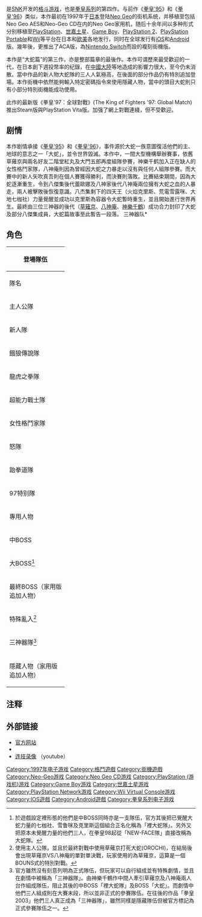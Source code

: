 {{noteTA
|G1=Games
}}
{{unreferenced|time=2016-06-26T08:57:04+00:00}}
{{Infobox VG
| title = 拳皇'97
| japanese = ザ・キング・オブ・ファイターズ'97
| english = The King of Fighters '97
| image = 
| caption = 
| developer = [[SNK|SNK]]
| publisher = SNK
| producer = 西山隆志
| release = {{Infobox VG/C | 1997年7月28日 |'''街机'''{{vgr|JP|July 28, 1997}}'''Neo Geo'''{{vgr|INT|September 25, 1997}}'''Neo-Geo CD'''{{vgr|INT|October 30, 1997}}'''世嘉土星'''<br>{{vgr|JP|March 26, 1998}}'''PlayStation'''<br>{{vgr|JP|May 28, 1998}}'''PlayStation Network'''<br>{{vgr|JP|May 30, 2007}}'''Wii Virtual Console'''<br>{{vgr|JP|September 6, 2011|EU|February 9, 2012|NA|March 8, 2012}}'''iOS、Android'''<br>{{vgr|WW|November 13, 2013}}'''PC (Steam)'''<br>{{vgr|WW|April 4, 2018}}'''Nintendo Switch'''{{vgr|WW|July 26, 2018}} }}
| platforms = [[街机|街机]]<br />[[Neo_Geo|Neo Geo]]<br />Neo-Geo CD<br />[[世嘉土星|世嘉土星]]<br />[[PlayStation_(遊戲機)|PlayStation]]<br />[[Game_Boy|Game Boy]]<br />[[PlayStation_Network|PlayStation Network]]<br />[[Wii|Wii]]（[[Virtual_Console|Virtual Console]]）<br />[[Android|Android]], [[iOS|iOS]]<br />[[个人电脑|PC]] ([[Steam|Steam]])<br />[[Nintendo_Switch|Nintendo Switch]]
| series = [[拳皇系列|拳皇系列]]
| genre = [[格斗游戏|格斗游戏]]
| modes = [[单人电子游戏|单人]]、[[多人电子游戏|多人]]
| cabinet = 直立
| arcade system = [[Neo_Geo|Neo Geo]]
| display = 
}}
{{Vgname|拳皇'97|en=The King of Fighters '97|ja=ザ・キング・オブ・ファイターズ'97}}是[[SNK|SNK]]开发的[[格斗游戏|格斗游戏]]，也是[[拳皇系列|拳皇系列]]的第四作。与前作《[[拳皇'95|拳皇'95]]》和《[[拳皇'96|拳皇'96]]》类似，本作最初在1997年于[[日本|日本]]登陆[[Neo_Geo|Neo Geo]]的街机系统，并移植至包括Neo Geo AES和Neo-Geo CD在内的Neo Geo家用机，随后十余年间以多种形式分别移植至[[PlayStation_(遊戲機)|PlayStation]]、[[世嘉土星|世嘉土星]]、[[Game_Boy|Game Boy]]、[[PlayStation_2|PlayStation 2]]、[[PlayStation_Portable|PlayStation Portable]]和[[Wii|Wii]]等平台在日本和[[欧美|欧美]]各地发行，同时在全球发行有[[iOS|iOS]]和[[Android|Android]]版。幾年後，更推出了ACA版，為[[Nintendo_Switch|Nintendo Switch]]而設的複刻街機版。

本作是“大蛇篇”的第三作，亦是整部篇章的最後作。本作可谓歷來最受歡迎的一代，在日本創下週投幣率的纪錄，在[[中國大陸|中國大陸]]等地造成的影響力很大，至今仍未消散。當中作品的新人物大蛇隊的三人人氣極高，在後面的部分作品仍有特別追加登場。本作街機中依然能夠輸入特定密碼指令來使用隱藏人物，當中的頭目大蛇則只有小部分特別街機能成功使用。

此作的最新版《拳皇'97：全球對戰》(The King of Fighters '97: Global Match)推出Steam版與PlayStation Vita版。加强了網上對戰連綫，但不受歡迎。

== 剧情 ==
本作剧情承接《[[拳皇'95|拳皇'95]]》和《[[拳皇'96|拳皇'96]]》，事件源於大蛇一族意圖復活他們的主、地球的意志之一「大蛇」，並令世界毀滅。本作中，一間大型機構舉辦賽事，依舊草薙京與兩名好友二階堂紅丸及大門五郎再度組隊參賽，神樂千鹤加入正在缺人的女性格鬥家隊，八神庵則因為曾經因大蛇之力暴走以沒有與任何人組隊參賽。而大賽中的新人矢吹真吾則在個人賽獲得勝利，而決賽則落敗。比賽結束期間，因為大蛇逐漸重生，令到八傑集後代蕾歐娜及八神家後代八神庵兩位擁有大蛇之血的人暴走，兩人被擊敗後恢復意識。八杰集剩下的四天王（火焰克里斯、荒電雪露咪、大地七枷社）力量覺醒並成功以克里斯為容器令大蛇暫時重生，並且開始進行世界再生。最終由三位三神器的後代（[[草薙京|草薙京]]、[[八神庵|八神庵]]、[[神樂千鶴|神樂千鶴]]）成功合力封印了大蛇及部分八傑集成員，大蛇篇故事至此暫告一段落。
三神器队*

== 角色 ==
{{main|拳皇系列角色列表}}

{| class="wikitable" style="text-align:center"
! colspan="4"|登場隊伍
|-
!  隊名 || colspan="3"| 成員
|-
! 主人公隊
| 草薙 京（KYO KUSANAGI） || 二階堂 紅丸（BENIMARU NIKADO） || 大門 五郎（GORO DAIMON）
|-
! 新人隊
| 七枷 社（YASHIRO NANAKASE） || 夏爾美（SHERMIE） || 克里斯（CHRIS）
|-
! 餓狼傳說隊
| 泰利・波格（TERRY BOGARD） || 安迪・波格 （ANDY BOGARD） || 東丈（JOE HIGASHI）
|-
! 龍虎之拳隊
| 坂崎 獠（RYO SAKAZAKI） || 羅拔・嘉西亞（ROBERT GARCIA） || 坂崎 百合（YURI SAKAZAKI）
|-
! 超能力戰士隊
| 麻宮 雅典娜（ATHENA ASAMIYA） || 椎拳崇（SIE KENSOU） || 鎮元齋（CHIN GENTSAI）
|-
! 女性格鬥家隊
| 神樂 千鶴（CHIZURU KAGURA） || 不知火 舞（MAI SHIRANUI） || 瓊（KING）
|-
! 怒隊
| 莉安娜・海頓（LEONA HEIDERN） || 拉爾夫・鍾斯（RALF JONES） || 克拉克・史超（CLARK STEEL）
|-
! 跆拳道隊
| 金甲喚 （KIM KAPHWAN） || 張國漢（CHANG KOEHAN） || 蔡寶奇（CHOI BOUNGE）
|-
! 97特别隊
| 山崎 龍二（RYUJI YAMAZAKI） || 布魯・瑪莉（BLUE MARY） || 比利・卡（BILLY KANE）
|-
! 專用人物
| colspan="3"|八神 庵（IORI YAGAMI）<br/>矢吹 真吾（SHINGO YABUKI）
|-
! 中BOSS
| colspan="3"|暴走八神庵（OROCHI IORI）<ref>在這裡如果所使用的隊伍陣容為沒有八神庵或八神庵加莉安娜組隊的話，在亂入對戰的對手必定為暴走八神庵。</ref><br/>覺醒莉安娜（OROCHI LEONA）<ref>在這裡如果所使用的隊伍陣容為草薙京、八神庵、神樂千鶴(三神器)或拉爾夫、克拉克與任意一人(為莉安娜以外)組隊，在亂入對戰的對手必定為覺醒蕾歐娜。</ref>
|-
! 大BOSS<ref>於遊戲設定裡形態的他們是中BOSS同時亦是一支隊伍，官方其後把已覺醒大蛇力量的七枷社、雪鲁咪及克里斯這個組合正名化稱為「裡大蛇隊」。另外又把原本未覺醒力量的他們三人，在拳皇98起從「NEW-FACE隊」直接改稱為大蛇隊。</ref>
| 乾旱大地七枷社（OROCHI YASHIRO） || 電閃雷嗚夏爾美（OROCHI SHERMIE） || 炎之宿命克里斯（OROCHI CHRIS）
|-
! 最終BOSS（家用版<br/>追加人物）
| colspan="3"|大蛇（OROCHI）
|-
! 特殊亂入<ref>使用主人公隊，並且於最終對戰中使用草薙京打死大蛇(OROCHI)，在結局後會出現草薙京VS八神庵的單對單決戰，玩家使用的為草薙京，這算是一個BOUNS式的特別對戰。</ref>
| colspan="3"|八神 庵（IORI YAGAMI）（條件）
|-
! 三神器隊<ref>官方雖然沒有刻意列明為正式隊伍，但玩家可以自行組成並有特殊劇情，並且在劇情中被稱為「三神器隊」。由神樂千鶴作中間人牽引草薙京及八神庵兩人台作組成隊伍，阻止其後的中BOSS「裡大蛇隊」及BOSS「大蛇」。而劇情中他們三人組成則在大賽末段，所以並非正式的參賽隊伍。在往後的作品「拳皇2003」他們三人真正成為「三神器隊」，雖然同樣是隱藏隊伍但被官方標記為正式參賽隊伍之一。</ref>
| 草薙 京（KYO KUSANAGI） || 八神 庵（IORI YAGAMI） || 神樂 千鶴（CHIZURU KAGURA）
|-
! 隱藏人物（家用版<br/>追加人物）
| colspan="3"|94草薙 京（KYO KUSANAGI）
|}

== 注释 ==
{{reflist}}

== 外部链接 ==
*[http://game.snkplaymore.co.jp/official/online/orochi/kof97.php 官方网站] {{Wayback|url=http://game.snkplaymore.co.jp/official/online/orochi/kof97.php |date=20160815043037 }}{{ja}}
*{{moby game|id=/king-of-fighters-97|name=《拳皇'97》}}
*[https://www.youtube.com/channel/UCq4TI4Pzcm6Ze0dZZ_TseCw 连技录像] {{Wayback|url=https://www.youtube.com/channel/UCq4TI4Pzcm6Ze0dZZ_TseCw |date=20201210060609 }}（youtube）

{{拳皇系列}}

[[Category:1997年电子游戏|Category:1997年电子游戏]]
[[Category:格鬥遊戲|Category:格鬥遊戲]]
[[Category:街機遊戲|Category:街機遊戲]]
[[Category:Neo-Geo游戏|Category:Neo-Geo游戏]]
[[Category:Neo_Geo_CD游戏|Category:Neo Geo CD游戏]]
[[Category:PlayStation_(游戏机)游戏|Category:PlayStation (游戏机)游戏]]
[[Category:Game_Boy游戏|Category:Game Boy游戏]]
[[Category:世嘉土星游戏|Category:世嘉土星游戏]]
[[Category:PlayStation_Network游戏|Category:PlayStation Network游戏]]
[[Category:Wii_Virtual_Console游戏|Category:Wii Virtual Console游戏]]
[[Category:IOS遊戲|Category:IOS遊戲]]
[[Category:Android遊戲|Category:Android遊戲]]
[[Category:拳皇系列电子游戏|Category:拳皇系列电子游戏]]